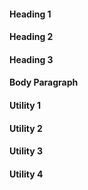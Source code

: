 
<Meta title='Design System/Fonts' />

#### Heading 1

<Typeset
	fontFamily='Work Sans'
	fontSizes={[40]}
	fontWeight={500}
	sampleText='The quick brown fox jumps over the lazy dog. 1234567890'
/>

#### Heading 2

<Typeset
	fontFamily='Work Sans'
	fontSizes={[24]}
	fontWeight={500}
	sampleText='The quick brown fox jumps over the lazy dog. 1234567890'
/>

#### Heading 3

<Typeset
	fontFamily='Work Sans'
	fontSizes={[16]}
	fontWeight={600}
	sampleText='The quick brown fox jumps over the lazy dog. 1234567890'
/>

#### Body Paragraph

<Typeset
	fontFamily='Work Sans'
	fontSizes={[16]}
	fontWeight={400}
	sampleText='The quick brown fox jumps over the lazy dog. 1234567890'
/>

#### Utility 1

<Typeset
	fontFamily='Work Sans'
	fontSizes={[16]}
	fontWeight={500}
	sampleText='The quick brown fox jumps over the lazy dog. 1234567890'
/>

#### Utility 2

<Typeset
	fontFamily='Work Sans'
	fontSizes={[16]}
	fontWeight={400}
	sampleText='The quick brown fox jumps over the lazy dog. 1234567890'
/>

#### Utility 3

<Typeset
	fontFamily='Work Sans'
	fontSizes={[14]}
	fontWeight={500}
	sampleText='The quick brown fox jumps over the lazy dog. 1234567890'
/>

#### Utility 4

<Typeset
	fontFamily='Work Sans'
	fontSizes={[14]}
	fontWeight={400}
	sampleText='The quick brown fox jumps over the lazy dog. 1234567890'
/>
